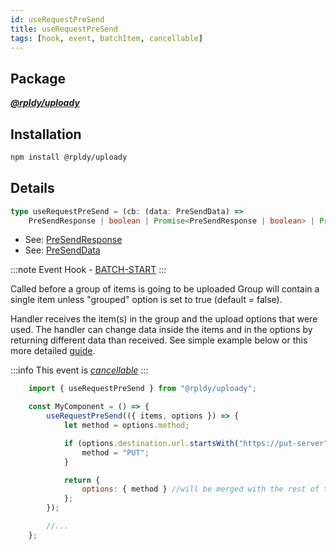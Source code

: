 ```yaml
---
id: useRequestPreSend
title: useRequestPreSend
tags: [hook, event, batchItem, cancellable]
---
```


## Package

**_[@rpldy/uploady](../../packages/rpldy-uploady)_**

## Installation

```bash npm2yarn
npm install @rpldy/uploady
```

## Details

```typescript
type useRequestPreSend = (cb: (data: PreSendData) =>
    PreSendResponse | boolean | Promise<PreSendResponse | boolean> | Promise<boolean>) => void;
```

- See: [PreSendResponse](../types#presendresponse)
- See: [PreSendData](../types#presenddata)

:::note
Event Hook - [BATCH-START](../events#batchStart)
:::

Called before a group of items is going to be uploaded
Group will contain a single item unless "grouped" option is set to true (default = false).

Handler receives the item(s) in the group and the upload options that were used.
The handler can change data inside the items and in the options by returning different data than received.
See simple example below or this more detailed [guide](../../guides/DynamicParameters.md).

:::info
This event is _[cancellable](../events#cancellable-events)_
:::

```javascript
    import { useRequestPreSend } from "@rpldy/uploady";

    const MyComponent = () => {
        useRequestPreSend(({ items, options }) => {
            let method = options.method;

            if (options.destination.url.startsWith("https://put-server")) {
                method = "PUT";
            }

            return {
                options: { method } //will be merged with the rest of the options
            };
        });

        //...
    };
```
